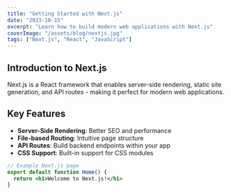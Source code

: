```yaml
---
title: "Getting Started with Next.js"
date: "2023-10-15"
excerpt: "Learn how to build modern web applications with Next.js"
coverImage: "/assets/blog/nextjs.jpg"
tags: ["Next.js", "React", "JavaScript"]
---
```


## Introduction to Next.js

Next.js is a React framework that enables server-side rendering, static site generation, and API routes - making it perfect for modern web applications.

## Key Features

- **Server-Side Rendering**: Better SEO and performance
- **File-based Routing**: Intuitive page structure
- **API Routes**: Build backend endpoints within your app
- **CSS Support**: Built-in support for CSS modules

```jsx
// Example Next.js page
export default function Home() {
  return <h1>Welcome to Next.js!</h1>
}